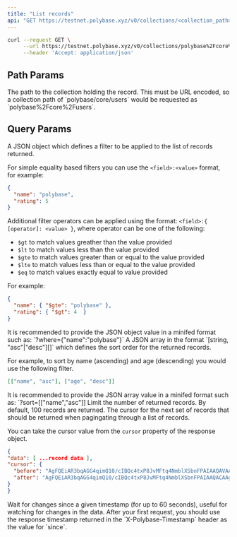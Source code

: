```yaml
---
title: "List records"
api: "GET https://testnet.polybase.xyz/v0/collections/<collection_path>/records"
---
```

 
<RequestExample>

```bash Bash
curl --request GET \
     --url https://testnet.polybase.xyz/v0/collections/polybase%2Fcore%2Fusers/records\
     --header 'Accept: application/json'
```

</RequestExample>

## Path Params

<ParamField path="collection_path" type="string" required>
  The path to the collection holding the record. This must be URL encoded, so a collection path of `polybase/core/users` would be requested as `polybase%2Fcore%2Fusers`.
</ParamField>


## Query Params

<ParamField query="where" type="json">
  A JSON object which defines a filter to be applied to the list of records returned. 
  
  For simple equality based filters you can use the `<field>:<value>` format, for example:

```json
{
  "name": "polybase",
  "rating": 5
}
```

Additional filter operators can be applied using the format: `<field>:{ [operator]: <value> }`, where operator can be one of the following:

  - `$gt` to match values greather than the value provided
  - `$lt` to match values less than the value provided
  - `$gte` to match values greater than or equal to the value provided
  - `$lte` to match values less than or equal to the value provided
  - `$eq` to match values exactly equal to value provided

For example:

```json
{
  "name": { "$gte": "polybase" },
  "rating": { "$gt": 4  }
}
```

<Note>
It is recommended to provide the JSON object value in a minifed format such as: `?where={"name":"polybase"}`
</Note>

</ParamField>

<ParamField query="sort" type="array">
  A JSON array in the format `[string, "asc"|"desc"][]` which defines the sort order for the returned records.
  
For example, to sort by name (ascending) and age (descending) you would use the following filter.

```json
[["name", "asc"], ["age", "desc"]]
```

<Note>
It is recommended to provide the JSON array value in a minifed format such as: `?sort=[["name","asc"]]
</Note>

</ParamField>

<ParamField query="limit" type="number" default={100}>
  Limit the number of returned records. By default, 100 records are returned.
</ParamField>


<ParamField query="cursor" type="string">
  The cursor for the next set of records that should be returned when pagingating through a list of records.

  You can take the cursor value from the `cursor` property of the response object.

  ```json
{
  "data": [ ...record data ],
  "cursor": {
    "before": "AgFQEiAR3bqAGG4qimQ10/cIBQc4txP8JvMFtq4NmblXSbnFPAIAAQAVAAQwMDAxLTAxLTAxVDAwOjAwOjAwWgsABENvbGxlY3Rpb24=",
    "after": "AgFQEiAR3bqAGG4qimQ10/cIBQc4txP8JvMFtq4NmblXSbnFPAIAAQACAAgAFgAEZGVtby9zb2NpYWwvZm9sbG93ZXJz"
  }
}
  ```
</ParamField>

<ParamField query="since" type="number">
  Wait for changes since a given timestamp (for up to 60 seconds), useful for watching for changes in the data. 
  After your first request, you should use the response timestamp returned in the `X-Polybase-Timestamp` header as the value for `since`.
</ParamField>
